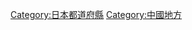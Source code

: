 {{Catnav|頁面分類|各種主題的頁面分類|按國家分類|各國行政區劃|日本行政區劃|日本都道府縣}}
{{catmore}}
{{日本行政區劃分類導航|}}
{{Commons category|Shimane prefecture}}

{{DEFAULTSORT:Shimane}}
[[Category:日本都道府縣|Category:日本都道府縣]]
[[Category:中國地方|Category:中國地方]]